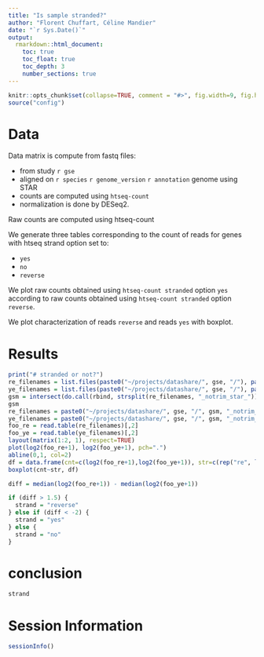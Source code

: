 ```yaml
---
title: "Is sample stranded?"
author: "Florent Chuffart, Céline Mandier"
date: "`r Sys.Date()`"
output: 
  rmarkdown::html_document:
    toc: true
    toc_float: true
    toc_depth: 3
    number_sections: true
---
```



```r
knitr::opts_chunk$set(collapse=TRUE, comment = "#>", fig.width=9, fig.height=6, eval=TRUE, echo=FALSE, results="hide")
source("config")
```


# Data

Data matrix is compute from fastq files:

  * from study `r gse`
  * aligned on `r species    ` `r genome_version    ` `r annotation ` genome using STAR
  * counts are computed using `htseq-count`
  * normalization is done by DESeq2.

Raw counts are computed using htseq-count

We generate three tables corresponding to the count of reads for genes with htseq strand option set to:

  * `yes`
  * `no`
  * `reverse`

We plot raw counts obtained using `htseq-count stranded` option `yes` according to raw counts obtained using `htseq-count stranded` option `reverse`.

We plot characterization of reads `reverse` and reads `yes` with boxplot.


# Results
  
```r
print("# stranded or not?")
re_filenames = list.files(paste0("~/projects/datashare/", gse, "/"), paste0("*_notrim_star_", species, "_", annotation, "_", version, "_", gtf_prefix, "_strandedreverse_classiccounts.txt"))
ye_filenames = list.files(paste0("~/projects/datashare/", gse, "/"), paste0("*_notrim_star_", species, "_", annotation, "_", version, "_", gtf_prefix, "_strandedyes_classiccounts.txt"))
gsm = intersect(do.call(rbind, strsplit(re_filenames, "_notrim_star_"))[,1], do.call(rbind, strsplit(ye_filenames, "_notrim_star_"))[,1])
gsm
re_filenames = paste0("~/projects/datashare/", gse, "/", gsm, "_notrim_star_", species, "_", annotation, "_", version, "_", gtf_prefix, "_strandedreverse_classiccounts.txt")
ye_filenames = paste0("~/projects/datashare/", gse, "/", gsm, "_notrim_star_", species, "_", annotation, "_", version, "_", gtf_prefix, "_strandedyes_classiccounts.txt"    )
foo_re = read.table(re_filenames)[,2]
foo_ye = read.table(ye_filenames)[,2]
layout(matrix(1:2, 1), respect=TRUE)
plot(log2(foo_re+1), log2(foo_ye+1), pch=".")
abline(0,1, col=2)
df = data.frame(cnt=c(log2(foo_re+1),log2(foo_ye+1)), str=c(rep("re", length(foo_re)), rep("ye", length(foo_ye))) )
boxplot(cnt~str, df)
```

```r
diff = median(log2(foo_re+1)) - median(log2(foo_ye+1))

if (diff > 1.5) {
  strand = "reverse" 
} else if (diff < -2) {
  strand = "yes" 
} else {
  strand = "no"  
}

```

# conclusion

```r
strand
```



# Session Information

```r
sessionInfo()
```





